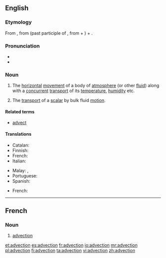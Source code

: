 ==English==
{{wikipedia}}

===Etymology===
From {{etyl|la|en}} {{term|advectio|advectio|act of bringing|lang=la}}, from {{term|advectus|lang=la}} (past participle of {{term|advehere|advehere|to carry to|lang=la}}, from {{term|ad-|lang=la}} + {{term|vehere|vehere|to convey|lang=la}}) + {{term|-io|lang=la}}.

===Pronunciation===
* {{IPA|/ædˈvɛkʃən/}}
* {{rhymes|ɛkʃən}}

===Noun===
{{en-noun|-}}

# {{context|earth science|chemistry|lang=en}} The [[horizontal]] [[movement]] of a body of [[atmosphere]] (or other [[fluid]]) along with a [[concurrent]] [[transport]] of its [[temperature]], [[humidity]] etc.
# The [[transport]] of a [[scalar]] by bulk fluid [[motion]].

====Related terms====
* [[advect]]

====Translations====
{{trans-top|The horizontal movement of a body of atmosphere (or other fluid) along with a concurrent transport of its temperature, humidity etc.}}
* Catalan: {{t|ca|advecció|f}}
* Finnish: {{t|fi|advektio}}
* French: {{t|fr|advection|f}}
* Italian: {{t|it|avvezione|f}}
{{trans-mid}}
* Malay: {{t-|ms|alir lintang}}, {{t-|ms|adveksi}}
* Portuguese: {{t|pt|advecção|f}}
* Spanish: {{t|es|advección|f}}
{{trans-bottom}}

{{trans-top|The transport of a scalar by bulk fluid motion}}
* French: {{t|fr|advection|f}}
{{trans-mid}}
{{trans-bottom}}

----

==French==

===Noun===
{{fr-noun|f}}

# {{context|earth science|chemistry|lang=fr}} [[#English|advection]]

[[et:advection]]
[[es:advection]]
[[fr:advection]]
[[io:advection]]
[[mr:advection]]
[[pl:advection]]
[[fi:advection]]
[[ta:advection]]
[[vi:advection]]
[[zh:advection]]